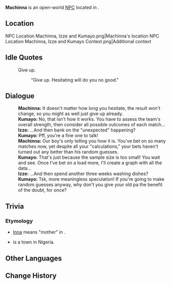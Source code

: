{{Meta
<!-- Remove this template after adding the missing info -->
|missing_NPC_profile  = yes
}}
{{Character Infobox
|type             = Open-World NPC
|image            = NPC Machinna.png
|realname         = <!-- Optional, if different from in-game name -->
|deceased         = <!-- Past (for deceased prior to events of the game) or free response -->
|region           = Natlan
|location         = Natlan
|affiliation      = People of the Springs
|title            = 

|ancestry         = <!-- Clan/family -->
|father           = 
|mother           = 
|spouse           = Kumayo
|sibling          = 
|child            = Izze
|childNote        = son
|relative         = 

|voiceEN          = 
|voiceCN          = 
|voiceJP          = 
|voiceKR          = 
|dialoguereward   = 
}}
'''Machinna''' is an open-world [[NPC]] located in {{Location|Stadium of the Sacred Flame: Warrior's Rest Area}}.

==Location==
<gallery>
NPC Location Machinna, Izze and Kumayo.png|Machinna's location
NPC Location Machinna, Izze and Kumayo Context.png|Additional context
</gallery>
<!--
==Profile==
Detailed story/lore information goes here.
''(To be added.)''

===Appearance===
Keep appearance section short and concise. Limit to 2 paragraphs with 3-4 sentences each.
''(To be added.)''

==Quests and Events==
{{Quests and Events}}
-->
==Idle Quotes==
{{Dialogue Start}}
:{{DIcon|Idle}} Give up.
::{{A|VO Machinna 01.ogg}} "Give up. Hesitating will do you no good."
{{Dialogue End}}

==Dialogue==
{{Dialogue Start}}
:'''Machinna:''' It doesn't matter how long you hesitate, the result won't change, so you might as well just give up already.
:'''Kumayo:''' No, that isn't how it works. You have to assess the team's overall strength, then consider all possible outcomes of each match...
:'''Izze:''' ...And then bank on the "unexpected" happening?
:'''Kumayo:''' Pff, you're a fine one to talk!
:'''Machinna:''' Our boy's only telling you how it is. You've bet on so many matches now, yet despite all your "calculations," your bets haven't turned out any better than his random guesses.
:'''Kumayo:''' That's just because the sample size is too small! You wait and see. Once I've bet on a load more, I'll create a graph with all the data...
:'''Izze:''' ...And then spend another three weeks washing dishes?
:'''Kumayo:''' Tsk, more meaningless speculation! If you're going to make random guesses anyway, why don't you give your old pa the benefit of the doubt, for once?
{{Dialogue End}}

==Trivia==
===Etymology===
* [https://www.jstor.org/stable/716276 Inna] means "mother" in {{W|Tamasheq language|Tamashek}}.
* {{W|Machina, Nigeria|Machinna}} is a town in Nigeria.

==Other Languages==
{{Other Languages|default_hidden=1
|en      = Machinna
|zhs     = 梅西娜
|zhs_rm  = Méixīnà
|zht     = 梅西娜
|zht_rm  = Méixīnà
|ja      = マチナ
|ja_rm   = Machina
|ko      = 메시나
|es      = Machinna
|fr      = Machinna
|ru      = Маккина
|th      = Machinna
|vi      = Machinna
|de      = Machinna
|id      = Machinna
|pt      = Machinna
|tr      = Machinna
|it      = Machinna
}}

==Change History==
{{Change History|5.0}}
<!--
==References==
{{Reflist}}
-->